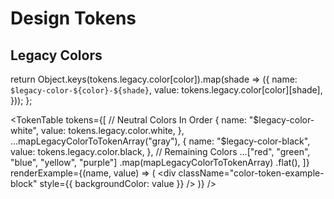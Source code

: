 


<Meta title="Tokens" />

# Design Tokens

## Legacy Colors

  return Object.keys(tokens.legacy.color[color]).map(shade => ({
    name: `$legacy-color-${color}-${shade}`,
    value: tokens.legacy.color[color][shade],
  }));
};

<TokenTable
  tokens={[
    // Neutral Colors In Order
    {
      name: "$legacy-color-white",
      value: tokens.legacy.color.white,
    },
    ...mapLegacyColorToTokenArray("gray"),
    {
      name: "$legacy-color-black",
      value: tokens.legacy.color.black,
    },
    // Remaining Colors
    ...["red", "green", "blue", "yellow", "purple"]
      .map(mapLegacyColorToTokenArray)
      .flat(),
  ]}
  renderExample={(name, value) => (
    <div
      className="color-token-example-block"
      style={{ backgroundColor: value }}
    />
  )}
/>
